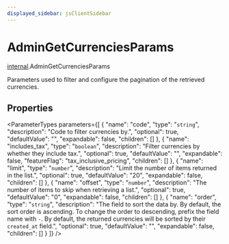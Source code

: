 ```yaml
---
displayed_sidebar: jsClientSidebar
---
```



# AdminGetCurrenciesParams

[internal](../../modules/internal.mdx).AdminGetCurrenciesParams

Parameters used to filter and configure the pagination of the retrieved currencies.

## Properties

<ParameterTypes parameters={[
  {
    "name": "code",
    "type": "`string`",
    "description": "Code to filter currencies by.",
    "optional": true,
    "defaultValue": "",
    "expandable": false,
    "children": []
  },
  {
    "name": "includes_tax",
    "type": "`boolean`",
    "description": "Filter currencies by whether they include tax.",
    "optional": true,
    "defaultValue": "",
    "expandable": false,
    "featureFlag": "tax_inclusive_pricing",
    "children": []
  },
  {
    "name": "limit",
    "type": "`number`",
    "description": "Limit the number of items returned in the list.",
    "optional": true,
    "defaultValue": "20",
    "expandable": false,
    "children": []
  },
  {
    "name": "offset",
    "type": "`number`",
    "description": "The number of items to skip when retrieving a list.",
    "optional": true,
    "defaultValue": "0",
    "expandable": false,
    "children": []
  },
  {
    "name": "order",
    "type": "`string`",
    "description": "The field to sort the data by. By default, the sort order is ascending. To change the order to descending, prefix the field name with `-`. By default, the returned currencies will be sorted by their `created_at` field.",
    "optional": true,
    "defaultValue": "",
    "expandable": false,
    "children": []
  }
]} />
